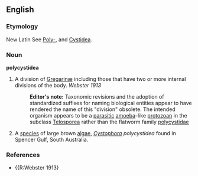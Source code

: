 ==English==
{{rfc|needs moving to Capitalized version, and reformatting as a standard taxonomic entry}}

===Etymology===
New Latin See [[Poly-]], and [[Cystidea]].

===Noun===
'''polycystidea'''

# {{Zoölogy}} A division of [[Gregarinæ]] including those that have two or more internal divisions of the body.  ''Webster 1913''
#: '''Editor's note:'''  Taxonomic revisions and the adoption of standardized suffixes for naming biological entities appear to have rendered the name of this "division" obsolete.  The intended organism appears to be a [[parasitic]] [[amoeba]]-like [[protozoan]] in the subclass [[Telosporea]] rather than the flatworm family [[polycystidae]]
# {{zoology}} A [[species]] of large brown [[algae]], ''[[Cystophora]] polycystidea'' found in Spencer Gulf, South Australia.

===References===
* {{R:Webster 1913}